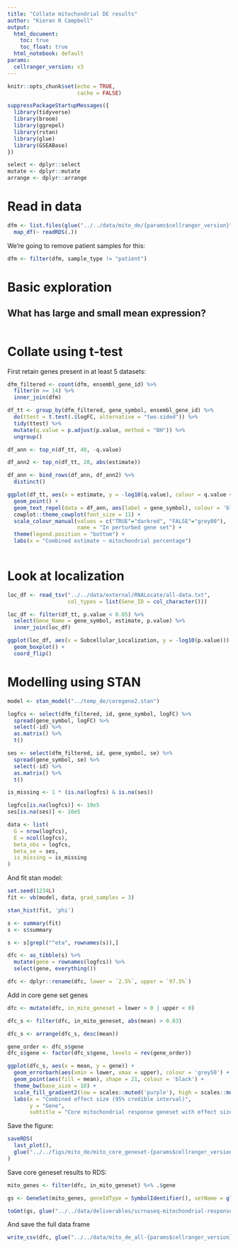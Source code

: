 ```yaml
---
title: "Collate mitochondrial DE results"
author: "Kieran R Campbell"
output:
  html_document: 
    toc: true
    toc_float: true
  html_notebook: default
params:
  cellranger_version: v3
---
```


```r
knitr::opts_chunk$set(echo = TRUE,
                      cache = FALSE)

suppressPackageStartupMessages({
  library(tidyverse)
  library(broom)
  library(ggrepel)
  library(rstan)
  library(glue)
  library(GSEABase)
})

select <- dplyr::select
mutate <- dplyr::mutate
arrange <- dplyr::arrange
```

# Read in data

```r
dfm <- list.files(glue("../../data/mito_de/{params$cellranger_version}"), pattern = "rds", full.names = TRUE) %>% 
  map_df(~ readRDS(.))
```


We're going to remove patient samples for this:

```r
dfm <- filter(dfm, sample_type != "patient")
```


# Basic exploration

## What has large and small mean expression?

```r

```




# Collate using t-test

First retain genes present in at least 5 datasets:

```r
dfm_filtered <- count(dfm, ensembl_gene_id) %>% 
  filter(n >= 14) %>% 
  inner_join(dfm)
```


```r
df_tt <- group_by(dfm_filtered, gene_symbol, ensembl_gene_id) %>%
  do(ttest = t.test(.$logFC, alternative = "two.sided")) %>% 
  tidy(ttest) %>% 
  mutate(q.value = p.adjust(p.value, method = "BH")) %>% 
  ungroup()
```

```r
df_ann <- top_n(df_tt, 40, -q.value)

df_ann2 <- top_n(df_tt, 20, abs(estimate))

df_ann <- bind_rows(df_ann, df_ann2) %>% 
  distinct()

ggplot(df_tt, aes(x = estimate, y = -log10(q.value), colour = q.value < 0.05)) +
  geom_point() +
  geom_text_repel(data = df_ann, aes(label = gene_symbol), colour = 'black', size = 3) +
  cowplot::theme_cowplot(font_size = 11) +
  scale_colour_manual(values = c("TRUE"="darkred", "FALSE"="grey80"),
                      name = "In perturbed gene set") +
  theme(legend.position = "bottom") +
  labs(x = "Combined estimate ~ mitochondrial percentage")
  
```

# Look at localization

```r
loc_df <- read_tsv("../../data/external/RNALocate/all-data.txt",
                   col_types = list(Gene_ID = col_character()))
```

```r
loc_df <- filter(df_tt, p.value < 0.05) %>% 
  select(Gene_Name = gene_symbol, estimate, p.value) %>% 
  inner_join(loc_df)

```

```r
ggplot(loc_df, aes(x = Subcellular_Localization, y = -log10(p.value))) +
  geom_boxplot() +
  coord_flip()
```




# Modelling using STAN




```r
model <- stan_model("../temp_de/coregene2.stan")
```

```r
logfcs <- select(dfm_filtered, id, gene_symbol, logFC) %>% 
  spread(gene_symbol, logFC) %>% 
  select(-id) %>% 
  as.matrix() %>% 
  t()

ses <- select(dfm_filtered, id, gene_symbol, se) %>% 
  spread(gene_symbol, se) %>% 
  select(-id) %>% 
  as.matrix() %>% 
  t()

is_missing <- 1 * (is.na(logfcs) & is.na(ses))

logfcs[is.na(logfcs)] <- 10e5
ses[is.na(ses)] <- 10e5

```

```r
data <- list(
  G = nrow(logfcs),
  E = ncol(logfcs),
  beta_obs = logfcs,
  beta_se = ses,
  is_missing = is_missing
)
```

And fit stan model:

```r
set.seed(1234L)
fit <- vb(model, data, grad_samples = 3)
```

```r
stan_hist(fit, 'phi')
```

```r
s <- summary(fit)
s <- s$summary

s <- s[grepl("^eta", rownames(s)),]
```

```r
dfc <- as_tibble(s) %>% 
  mutate(gene = rownames(logfcs)) %>% 
  select(gene, everything())

dfc <- dplyr::rename(dfc, lower = `2.5%`, upper = `97.5%`)
```

Add in core gene set genes

```r
dfc <- mutate(dfc, in_mito_geneset = lower > 0 | upper < 0)
```


```r
dfc_s <- filter(dfc, in_mito_geneset, abs(mean) > 0.03)

dfc_s <- arrange(dfc_s, desc(mean))

gene_order <- dfc_s$gene
dfc_s$gene <- factor(dfc_s$gene, levels = rev(gene_order))
```



```r
ggplot(dfc_s, aes(x = mean, y = gene)) +
  geom_errorbarh(aes(xmin = lower, xmax = upper), colour = 'grey50') +
  geom_point(aes(fill = mean), shape = 21, colour = 'black') +
  theme_bw(base_size = 10) +
  scale_fill_gradient2(low = scales::muted('purple'), high = scales::muted('green'), guide = FALSE) +
  labs(x = "Combined effect size (95% credible interval)", 
       y = "Gene", 
       subtitle = "Core mitochondrial response geneset with effect size > 0.05") 
```

Save the figure:

```r
saveRDS(
  last_plot(),
  glue("../../figs/mito_de/mito_core_geneset-{params$cellranger_version}.rds")
)
```

Save core geneset results to RDS:

```r
mito_genes <- filter(dfc, in_mito_geneset) %>% .$gene

gs <- GeneSet(mito_genes, geneIdType = SymbolIdentifier(), setName = glue("scrnaseq-mitochondrial-response-{params$cellranger_version}"))

toGmt(gs, glue("../../data/deliverables/scrnaseq-mitochondrial-response-{params$cellranger_version}.gmt"))
```

And save the full data frame

```r
write_csv(dfc, glue("../../data/mito_de_all-{params$cellranger_version}.csv"))
```



